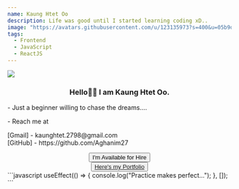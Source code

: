 ```yaml
---
name: Kaung Htet Oo
description: Life was good until I started learning coding xD..
image: "https://avatars.githubusercontent.com/u/123135973?s=400&u=05b9db2b0291c13b47a89ecf19f1bb57ac60aab8&v=4"
tags:
  - Frontend
  - JavaScript
  - ReactJS
---
```


<div className="h-28 w-28 rounded-full overflow-hidden mx-auto">
  <img src="https://avatars.githubusercontent.com/u/123135973?s=400&u=05b9db2b0291c13b47a89ecf19f1bb57ac60aab8&v=4" />
</div>
<h3 align="center" className="mt-5">
  Hello👋🏽 I am Kaung Htet Oo.
</h3>

<div className="container max-w-[720px] mx-auto mt-5 border rounded">
  <div className="py-4 px-3">
    <p>- Just a beginner willing to chase the dreams.... </p>
    <p>
      - Reach me at <div>[Gmail] - kaunghtet.2798@gmail.com</div>
      <div>[GitHub] - https://github.com/Aghanim27</div>
    </p>
  </div>
</div>

<div align="center" className="my-5">
  <div class="relative inline-flex">
    <button
      type="button"
      class="inline-flex items-center px-4 py-2 font-semibold leading-6 text-sm shadow rounded-md text-white bg-black-800 transition ease-in-out duration-150 ring-1 ring-slate-900/10"
    >
      I'm Available for Hire
    </button>
    <span class="flex absolute h-3 w-3 top-0 right-0 -mt-1 -mr-1">
      <span class="animate-ping absolute inline-flex h-full w-full rounded-full bg-white opacity-75"></span>
      <span class="relative inline-flex rounded-full h-3 w-3 bg-white"></span>
    </span>
  </div>
</div>
<div align="center" className="my-5">
  <button className="px-4 py-2 font-semibold text-sm bg-purple-800 text-white rounded-md shadow-sm hover:scale-125 ease-in-out duration-300">
    <a href="https://aghanim27.github.io/Portfolio/">Here's my Portfolio</a>
  </button>
</div>

<div className="container max-w-[720px] mx-auto">
```javascript
useEffect(() => {
  console.log("Practice makes perfect...");
}, []);
```
</div>
